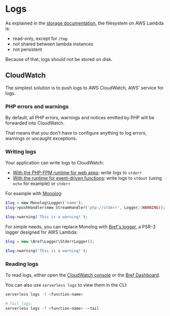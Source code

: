 
<NextSeo description="Learn how to write and read PHP logs on AWS Lambda using Bref." />

# Logs

As explained in the [storage documentation](./storage.mdx), the filesystem on AWS Lambda is:

- read-only, except for `/tmp`
- not shared between lambda instances
- not persistent

Because of that, logs should not be stored on disk.

## CloudWatch

The simplest solution is to push logs to AWS CloudWatch, AWS' service for logs.

### PHP errors and warnings

By default, all PHP errors, warnings and notices emitted by PHP will be forwarded into CloudWatch.

That means that you don't have to configure anything to log errors, warnings or uncaught exceptions.

### Writing logs

Your application can write logs to CloudWatch:

- [With the PHP-FPM runtime for web apps](../runtimes/fpm-runtime.mdx): write logs to `stderr`
- [With the runtime for event-driven functions](../runtimes/function.mdx): write logs to `stdout` (using `echo` for example) or `stderr`

For example with [Monolog](https://github.com/Seldaek/monolog):

```php
$log = new Monolog\Logger('name');
$log->pushHandler(new StreamHandler('php://stderr', Logger::WARNING));

$log->warning('This is a warning!');
```

For simple needs, you can replace Monolog with [Bref's logger](https://github.com/brefphp/logger), a PSR-3 logger designed for AWS Lambda:

```php
$log = new \Bref\Logger\StderrLogger();

$log->warning('This is a warning!');
```

### Reading logs

To read logs, either open the [CloudWatch console](https://console.aws.amazon.com/cloudwatch/home#logs:) or the [Bref Dashboard](https://dashboard.bref.sh/?ref=bref).

You can also use `serverless logs` to view them in the CLI:

```bash
serverless logs -f <function-name>

# Tail logs:
serverless logs -f <function-name> --tail
```
